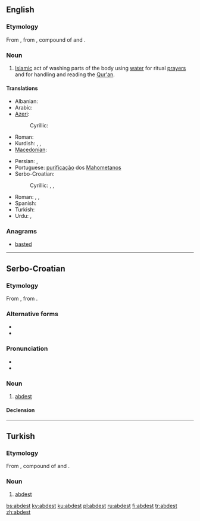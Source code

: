 ==English==

===Etymology===
From {{etyl|tr}} {{term|abdest|lang=tr}}, from {{etyl|fa}} {{term|sc=fa-Arab|آبدست|tr=âbdast|lang=fa}}, compound of {{term|sc=fa-Arab|آب|tr=âb|lang=fa||water}} and {{term|sc=fa-Arab|دست|tr=dast||hand|lang=fa}}.

===Noun===
{{en-noun|-}}

# [[Islam]]ic act of washing parts of the body using [[water]] for ritual [[prayer]]s and for handling and reading the [[Qur'an]].

====Translations====
{{trans-top|Islamic act of washing parts of the body}}
* Albanian: {{t+|sq|avdes|xs=Albanian}}
* Arabic: {{t|ar|وضوء|tr=wuḍū'}}
* [[Azeri]]:
*: Cyrillic: {{t-|az|абдәст|sc=Cyrl|xs=Azeri}}
* Roman: {{t|az|abdəst|xs=Azeri}}
* Kurdish: {{t+|ku|avdest}}, {{t+|ku|abdest}}, {{t|ku|awdest}}
* [[Macedonian]]: {{t-|mk|абдест|m|tr=abdest}}
{{trans-mid}}
* Persian: {{t|fa|آبدست|tr=âbdast}}, {{t|fa|وضو|tr=vozu}}
* Portuguese: [[purificação]] dos [[Mahometanos]]
* Serbo-Croatian:
*: Cyrillic: {{t-|sh|абдест|m|alt=а̀бдест|sc=Cyrl}}, {{t-|sh|абдес|m|alt=а̀бдес|sc=Cyrl}}, {{t-|sh|авдест|m|alt=а̀вдест|sc=Cyrl}}
* Roman: {{t-|sh|abdest|m|alt=àbdest}}, {{t-|sh|abdes|m|alt=àbdes}}, {{t-|sh|avdest|m|alt=àvdest}}
* Spanish: {{t|es|abdesto}}
* Turkish: {{t+|tr|abdest}}
* Urdu: {{t|ur|وضو|tr=vuzu}}, {{t|ur|آبدست|tr=ābdast}}
{{trans-bottom}}

===Anagrams===
* [[basted#English|basted]]

----

==Serbo-Croatian==

===Etymology===
From {{etyl|ota|sh}} {{term|آبدست|tr=âbdest|sc=ota-Arab|lang=ota}}, from {{etyl|fa|sh}} {{term|آبدست|tr=âbdast|sc=fa-Arab|lang=fa}}.

===Alternative forms===
* {{l|sh|abdes|àbdes}}
* {{l|sh|avdest|àvdest}}

===Pronunciation===
* {{IPA|/ǎbdest/|lang=sh}}
* {{hyphenation|ab|dest}}

===Noun===
{{sh-noun|g=m|head=àbdest|r|абдест|а̀бдест}}

# {{Islam|lang=sh}} [[#English|abdest]]

====Declension====
{{sh-decl-noun-unc
|abdest
|abdesta
|abdestu
|abdest
|abdeste
|abdestu
|abdestom
}}

----

==Turkish==

===Etymology===
From {{etyl|fa|tr}} {{term|آبدست|tr=âbdast|sc=fa-Arab|lang=fa}}, compound of {{term|آب|tr=âb|sc=fa-Arab|lang=fa||water}} and {{term|دست|tr=dast|sc=fa-Arab|lang=fa||hand}}.

===Noun===
{{infl|tr|noun}}

# {{Islam|lang=tr}} [[#English|abdest]]

[[bs:abdest]]
[[ky:abdest]]
[[ku:abdest]]
[[pl:abdest]]
[[ru:abdest]]
[[fi:abdest]]
[[tr:abdest]]
[[zh:abdest]]